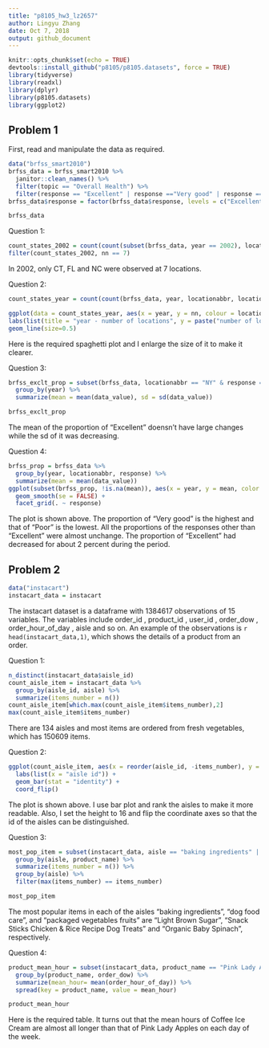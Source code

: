 ```yaml
---
title: "p8105_hw3_lz2657"
author: Lingyu Zhang
date: Oct 7, 2018
output: github_document
---
```


```r
knitr::opts_chunk$set(echo = TRUE)
devtools::install_github("p8105/p8105.datasets", force = TRUE)
library(tidyverse)
library(readxl)
library(dplyr)
library(p8105.datasets)
library(ggplot2)
```

## Problem 1

First, read and manipulate the data as required.

```r
data("brfss_smart2010")
brfss_data = brfss_smart2010 %>%
  janitor::clean_names() %>%
  filter(topic == "Overall Health") %>%
  filter(response == "Excellent" | response =="Very good" | response == "Good" | response == "Fair" | response =="Poor")
brfss_data$response = factor(brfss_data$response, levels = c("Excellent", "Very good", "Good", "Fair", "Poor"))

brfss_data
```

Question 1:
```r
count_states_2002 = count(count(subset(brfss_data, year == 2002), locationabbr, locationdesc), locationabbr)
filter(count_states_2002, nn == 7)
```

In 2002, only CT, FL and NC were observed at 7 locations.

Question 2:
```r
count_states_year = count(count(brfss_data, year, locationabbr, locationdesc), year, locationabbr)

ggplot(data = count_states_year, aes(x = year, y = nn, colour = locationabbr)) +
labs(list(title = "year - number of locations", y = paste("number of locations"))) + 
geom_line(size=0.5)
```

Here is the required spaghetti plot and I enlarge the size of it to make it clearer.

Question 3:
```r
brfss_exclt_prop = subset(brfss_data, locationabbr == "NY" & response == "Excellent" & (year == 2002 | year == 2006 | year == 2010)) %>%
  group_by(year) %>%
  summarize(mean = mean(data_value), sd = sd(data_value))

brfss_exclt_prop
```

The mean of the proportion of "Excellent" doensn't have large changes while the sd of it was decreasing.

Question 4:
```r
brfss_prop = brfss_data %>%
  group_by(year, locationabbr, response) %>%
  summarize(mean = mean(data_value))
ggplot(subset(brfss_prop, !is.na(mean)), aes(x = year, y = mean, color = response)) + 
  geom_smooth(se = FALSE) + 
  facet_grid(. ~ response)
```

The plot is shown above. The proportion of "Very good" is the highest and that of "Poor" is the lowest. All the proportions of the responses other than "Excellent" were almost unchange. The proportion of "Excellent" had decreased for about 2 percent during the period.

## Problem 2

```r
data("instacart")
instacart_data = instacart
```

The instacart dataset is a dataframe with 1384617 observations of 15 variables. The variables include order_id <int>, product_id <int>, user_id <int>, order_dow <int>, order_hour_of_day <int>, aisle <chr> and so on. An example of the observations is `r head(instacart_data,1)`, which shows the details of a product from an order.

Question 1:
```r
n_distinct(instacart_data$aisle_id)
count_aisle_item = instacart_data %>%
  group_by(aisle_id, aisle) %>%
  summarize(items_number = n())
count_aisle_item[which.max(count_aisle_item$items_number),2]
max(count_aisle_item$items_number)
```

There are 134 aisles and most items are ordered from fresh vegetables, which has 150609 items.

Question 2:
```r
ggplot(count_aisle_item, aes(x = reorder(aisle_id, -items_number), y = items_number)) + 
  labs(list(x = "aisle id")) +
  geom_bar(stat = "identity") + 
  coord_flip()
```

The plot is shown above. I use bar plot and rank the aisles to make it more readable. Also, I set the height to 16 and flip the coordinate axes so that the id of the aisles can be distinguished.

Question 3:
```r
most_pop_item = subset(instacart_data, aisle == "baking ingredients" | aisle == "dog food care" | aisle == "packaged vegetables fruits") %>%
  group_by(aisle, product_name) %>%
  summarize(items_number = n()) %>%
  group_by(aisle) %>%
  filter(max(items_number) == items_number)

most_pop_item
```

The most popular items in each of the aisles “baking ingredients”, “dog food care”, and “packaged vegetables fruits” are "Light Brown Sugar", "Snack Sticks Chicken & Rice Recipe Dog Treats" and "Organic Baby Spinach", respectively.

Question 4:
```r
product_mean_hour = subset(instacart_data, product_name == "Pink Lady Apples" | product_name =="Coffee Ice Cream") %>%
  group_by(product_name, order_dow) %>%
  summarize(mean_hour= mean(order_hour_of_day)) %>%
  spread(key = product_name, value = mean_hour)

product_mean_hour
```

Here is the required table. It turns out that the mean hours of Coffee Ice Cream are almost all longer than that of Pink Lady Apples on each day of the week.

